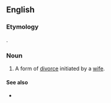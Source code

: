 ==English==

===Etymology===
{{bor|en|ar|خُلع}}.

===Noun===
{{wikipedia}}
{{en-noun|-}}

# {{lb|en|Islam}} A form of [[divorce]] initiated by a [[wife]].

====See also====
* {{l|en|talaq}}